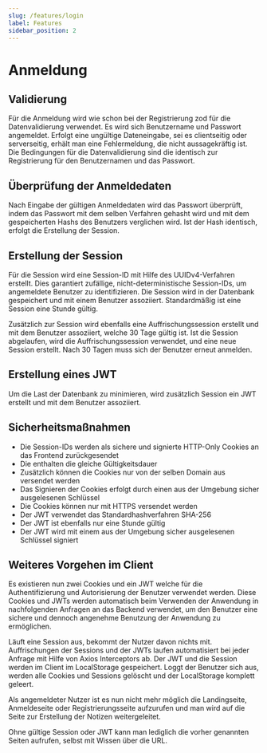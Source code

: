 ```yaml
---
slug: /features/login
label: Features
sidebar_position: 2
---
```


# Anmeldung

## Validierung

Für die Anmeldung wird wie schon bei der Registrierung zod für die Datenvalidierung verwendet.
Es wird sich Benutzername und Passwort angemeldet. Erfolgt eine ungültige Dateneingabe, sei es clientseitig oder serverseitig, erhält man eine Fehlermeldung, die nicht aussagekräftig ist.
Die Bedingungen für die Datenvalidierung sind die identisch zur Registrierung für den Benutzernamen und das Passwort.

## Überprüfung der Anmeldedaten

Nach Eingabe der gültigen Anmeldedaten wird das Passwort überprüft, indem das Passwort mit dem selben Verfahren gehasht wird und mit dem gespeicherten Hashs des Benutzers verglichen wird.
Ist der Hash identisch, erfolgt die Erstellung der Session.

## Erstellung der Session

Für die Session wird eine Session-ID mit Hilfe des UUIDv4-Verfahren erstellt.
Dies garantiert zufällige, nicht-deterministische Session-IDs, um angemeldete Benutzer zu identifizieren.
Die Session wird in der Datenbank gespeichert und mit einem Benutzer assoziiert.
Standardmäßig ist eine Session eine Stunde gültig.

Zusätzlich zur Session wird ebenfalls eine Auffrischungssession erstellt und mit dem Benutzer assoziiert,
welche 30 Tage gültig ist.
Ist die Session abgelaufen, wird die Auffrischungssession verwendet, und eine neue Session erstellt.
Nach 30 Tagen muss sich der Benutzer erneut anmelden.

## Erstellung eines JWT

Um die Last der Datenbank zu minimieren, wird zusätzlich Session ein JWT erstellt und mit dem Benutzer assoziiert.

## Sicherheitsmaßnahmen

- Die Session-IDs werden als sichere und signierte HTTP-Only Cookies an das Frontend zurückgesendet
- Die enthalten die gleiche Gültigkeitsdauer
- Zusätzlich können die Cookies nur von der selben Domain aus versendet werden
- Das Signieren der Cookies erfolgt durch einen aus der Umgebung sicher ausgelesenen Schlüssel
- Die Cookies können nur mit HTTPS versendet werden
- Der JWT verwendet das Standardhashverfahren SHA-256
- Der JWT ist ebenfalls nur eine Stunde gültig
- Der JWT wird mit einem aus der Umgebung sicher ausgelesenen Schlüssel signiert

## Weiteres Vorgehen im Client

Es existieren nun zwei Cookies und ein JWT welche für die Authentifizierung und Autorisierung der Benutzer verwendet werden.
Diese Cookies und JWTs werden automatisch beim Verwenden der Anwendung in nachfolgenden Anfragen an das Backend verwendet,
um den Benutzer eine sichere und dennoch angenehme Benutzung der Anwendung zu ermöglichen.

Läuft eine Session aus, bekommt der Nutzer davon nichts mit.
Auffrischungen der Sessions und der JWTs laufen automatisiert bei jeder Anfrage mit Hilfe von Axios Interceptors ab.
Der JWT und die Session werden im Client im LocalStorage gespeichert.
Loggt der Benutzer sich aus, werden alle Cookies und Sessions gelöscht und der LocalStorage komplett geleert.

Als angemeldeter Nutzer ist es nun nicht mehr möglich die Landingseite, Anmeldeseite oder Registrierungsseite aufzurufen
und man wird auf die Seite zur Erstellung der Notizen weitergeleitet.

Ohne gültige Session oder JWT kann man lediglich die vorher genannten Seiten aufrufen, selbst mit Wissen über die URL.
